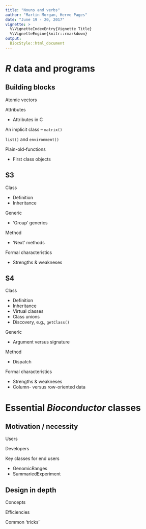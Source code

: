 ```yaml
---
title: "Nouns and verbs"
author: "Martin Morgan, Herve Pages"
date: "June 19 - 20, 2017"
vignette: >
  %\VignetteIndexEntry{Vignette Title}
  %\VignetteEngine{knitr::rmarkdown}
output: 
  BiocStyle::html_document
---
```


# _R_ data and programs

## Building blocks

Atomic vectors

Attributes

- Attributes in C

An implicit class -- `matrix()`

`list()` and `environment()`

Plain-old-functions

- First class objects

## S3

Class

- Definition
- Inheritance

Generic

- 'Group' generics

Method

- 'Next' methods

Formal characteristics

- Strengths & weakneses

## S4

Class

- Definition
- Inheritance
- Virtual classes
- Class unions
- Discovery, e.g., `getClass()`

Generic

- Argument versus signature

Method

- Dispatch

Formal characteristics

- Strengths & weakneses
- Column- versus row-oriented data

# Essential _Bioconductor_ classes

## Motivation / necessity

Users

Developers

Key classes for end users

- GenomicRanges
- SummariedExperiment

## Design in depth

Concepts

Efficiencies

Common 'tricks'
